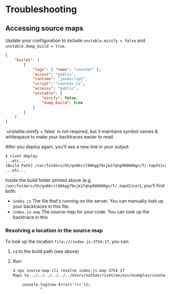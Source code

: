 # Troubleshooting

## Accessing source maps

Update your configuration to include `unstable.minify = false` and `unstable.dump_build = true`.

```json {{ "title": "rivet.json" }}
{
	"builds": [
		{
			"tags": { "name": "counter" },
			"access": "public",
			"runtime": "javascript",
			"script": "counter.ts",
			"accesss": "public",
			"unstable": {
				"minify": false,
				"dump_build": true
			}
		}
	]
}
```

<Tip>
    `unstable.minify = false` is not required, but it maintains symbol names & whitespace to make your backtraces easier to read.
</Tip>

After you deploy again, you'll see a new line in your output:

```sh
$ rivet deploy
...etc...
[Build Path] /var/folders/hh/qn66rcl906gg79xjk27qhg900000gn/T/.tmpX5Jcer
...etc...
```

Inside the build folder printed above (e.g. `/var/folders/hh/qn66rcl906gg79xjk27qhg900000gn/T/.tmpX5Jcer`), you'll find both:

- `index.js` The file that's running on the server. You can manually look up your backtraces in this file.
- `index.js.map` The source map for your code. You can look up the backtrace in this

### Resolving a location in the source map

To look up the location `file:///index.js:3754:17`, you can:

1. `cd` to the build path (see above)
2. Run:

    ```sh
    $ npx source-map-cli resolve index.js.map 3754 17
    Maps to ../../../../../../Users/nathan/rivet/ee/oss/examples/counter/counter.ts:39:14

        console.log(new Error("foo"));
                ^
    ```

